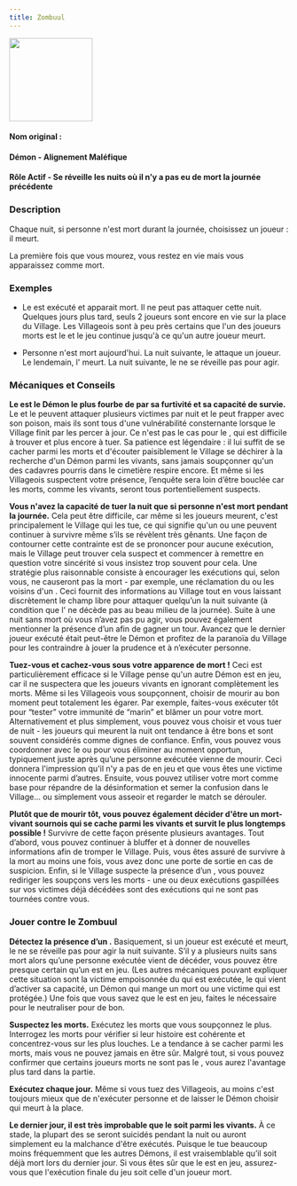 ```yaml
---
title: Zombuul
---
```



<img src='/img/blood-on-the-clocktower/roles/zombuul.png' height='150' />

<Role ZOMBUUL header />

#### Nom original : <Role ZOMBUUL />
#### Démon - Alignement Maléfique
#### Rôle Actif - Se réveille les nuits où il n’y a pas eu de mort la journée précédente

### Description

Chaque nuit, si personne n'est mort durant la journée, choisissez un joueur : il meurt.

La première fois que vous mourez, vous restez en vie mais vous apparaissez comme mort.

### Exemples

- Le <Role ZOMBUUL /> est exécuté et apparait mort. Il ne peut pas attaquer cette nuit. Quelques jours plus tard, seuls 2 joueurs sont encore en vie sur la place du Village. Les Villageois sont à peu près certains que l'un des joueurs morts est le <Role ZOMBUUL /> et le jeu continue jusqu'à ce qu'un autre joueur meurt.

- Personne n'est mort aujourd'hui. La nuit suivante, le <Role ZOMBUUL /> attaque un joueur. Le lendemain, l'<Role INVENTEUR /> meurt. La nuit suivante, le <Role ZOMBUUL /> ne se réveille pas pour agir.

### Mécaniques et Conseils

**Le <Role ZOMBUUL /> est le Démon le plus fourbe de <Module BAD_MOON_RISING /> par sa furtivité et sa capacité de survie.** Le <Role SHABALOTH /> et le <Role PO /> peuvent attaquer plusieurs victimes par nuit et le <Role PUKKA /> peut frapper avec son poison, mais ils sont tous d'une vulnérabilité consternante lorsque le Village finit par les percer à jour. Ce n'est pas le cas pour le <Role ZOMBUUL />, qui est difficile à trouver et plus encore à tuer. Sa patience est légendaire : il lui suffit de se cacher parmi les morts et d'écouter paisiblement le Village se déchirer à la recherche d'un Démon parmi les vivants, sans jamais soupçonner qu'un des cadavres pourris dans le cimetière respire encore. Et même si les Villageois suspectent votre présence, l’enquête sera loin d’être bouclée car les morts, comme les vivants, seront tous portentiellement suspects.

**Vous n'avez la capacité de tuer la nuit que si personne n'est mort pendant la journée.** Cela peut être difficile, car même si les joueurs meurent, c'est principalement le Village qui les tue, ce qui signifie qu'un <Role EXORCISTE /> ou une <Role COURTISANE /> peuvent continuer à survivre même s’ils se révèlent très gênants. Une façon de contourner cette contrainte est de se prononcer pour aucune exécution, mais le Village peut trouver cela suspect et commencer à remettre en question votre sincérité si vous insistez trop souvent pour cela. Une stratégie plus raisonnable consiste à encourager les exécutions qui, selon vous, ne causeront pas la mort - par exemple, une réclamation du <Role MARIN /> ou les voisins d'un <Role HERBORISTE />. Ceci fournit des informations au Village tout en vous laissant discrètement le champ libre pour attaquer quelqu’un la nuit suivante (à condition que l'<Role INVENTEUR /> ne décède pas au beau milieu de la journée). Suite à une nuit sans mort où vous n’avez pas pu agir, vous pouvez également mentionner la présence d’un <Role CONSPIRATEUR /> afin de gagner un tour. Avancez que le dernier joueur exécuté était peut-être le Démon et profitez de la paranoïa du Village pour les contraindre à jouer la prudence et à n’exécuter personne.

**Tuez-vous et cachez-vous sous votre apparence de mort !** Ceci est particulièrement efficace si le Village pense qu'un autre Démon est en jeu, car il ne suspectera que les joueurs vivants en ignorant complètement les morts. Même si les Villageois vous soupçonnent, choisir de mourir au bon moment peut totalement les égarer. Par exemple, faites-vous exécuter tôt pour “tester” votre immunité de “marin” et blâmer un <Role PUKKA /> pour votre mort. Alternativement et plus simplement, vous pouvez vous choisir et vous tuer de nuit - les joueurs qui meurent la nuit ont tendance à être bons et sont souvent considérés comme dignes de confiance. Enfin, vous pouvez vous coordonner avec le <Role PARRAIN /> ou <Role ASSASSIN /> pour vous éliminer au moment opportun, typiquement juste après qu’une personne exécutée vienne de mourir. Ceci donnera l'impression qu'il n'y a pas de <Role ZOMBUUL /> en jeu et que vous êtes une victime innocente parmi d’autres. Ensuite, vous pouvez utiliser votre mort comme base pour répandre de la désinformation et semer la confusion dans le Village... ou simplement vous asseoir et regarder le match se dérouler.

**Plutôt que de mourir tôt, vous pouvez également décider d'être un mort-vivant sournois qui se cache parmi les vivants et survit le plus longtemps possible !** Survivre de cette façon présente plusieurs avantages. Tout d’abord, vous pouvez continuer à bluffer et à donner de nouvelles informations afin de tromper le Village. Puis, vous êtes assuré de survivre à la mort au moins une fois, vous avez donc une porte de sortie en cas de suspicion. Enfin, si le Village suspecte la présence d’un <Role ZOMBUUL />, vous pouvez rediriger les soupçons vers les morts - une ou deux exécutions gaspillées sur vos victimes déjà décédées sont des exécutions qui ne sont pas tournées contre vous.

### Jouer contre le Zombuul

**Détectez la présence d’un <Role ZOMBUUL />.** Basiquement, si un joueur est exécuté et meurt, le <Role ZOMBUUL /> ne se réveille pas pour agir la nuit suivante. S’il y a plusieurs nuits sans mort alors qu’une personne exécutée vient de décéder, vous pouvez être presque certain qu’un <Role ZOMBUUL /> est en jeu. (Les autres mécaniques pouvant expliquer cette situation sont la victime empoisonnée du <Role PUKKA /> qui est exécutée, le <Role CONSPIRATEUR /> qui vient d’activer sa capacité, un Démon qui mange un mort ou une victime qui est protégée.) Une fois que vous savez que le <Role ZOMBUUL /> est en jeu, faites le nécessaire pour le neutraliser pour de bon.

**Suspectez les morts.** Exécutez les morts que vous soupçonnez le plus. Interrogez les morts pour vérifier si leur histoire est cohérente et concentrez-vous sur les plus louches. Le <Role ZOMBUUL /> a tendance à se cacher parmi les morts, mais vous ne pouvez jamais en être sûr. Malgré tout, si vous pouvez confirmer que certains joueurs morts ne sont pas le <Role ZOMBUUL />, vous aurez l'avantage plus tard dans la partie.

**Exécutez chaque jour.** Même si vous tuez des Villageois, au moins c'est toujours mieux que de n'exécuter personne et de laisser le Démon choisir qui meurt à la place.

**Le dernier jour, il est très improbable que le <Role ZOMBUUL /> soit parmi les vivants.** À ce stade, la plupart des <Role ZOMBUUL /> se seront suicidés pendant la nuit ou auront simplement eu la malchance d'être exécutés. Puisque le <Role ZOMBUUL /> tue beaucoup moins fréquemment que les autres Démons, il est vraisemblable qu’il soit déjà mort lors du dernier jour. Si vous êtes sûr que le <Role ZOMBUUL /> est en jeu, assurez-vous que l'exécution finale du jeu soit celle d'un joueur mort.

